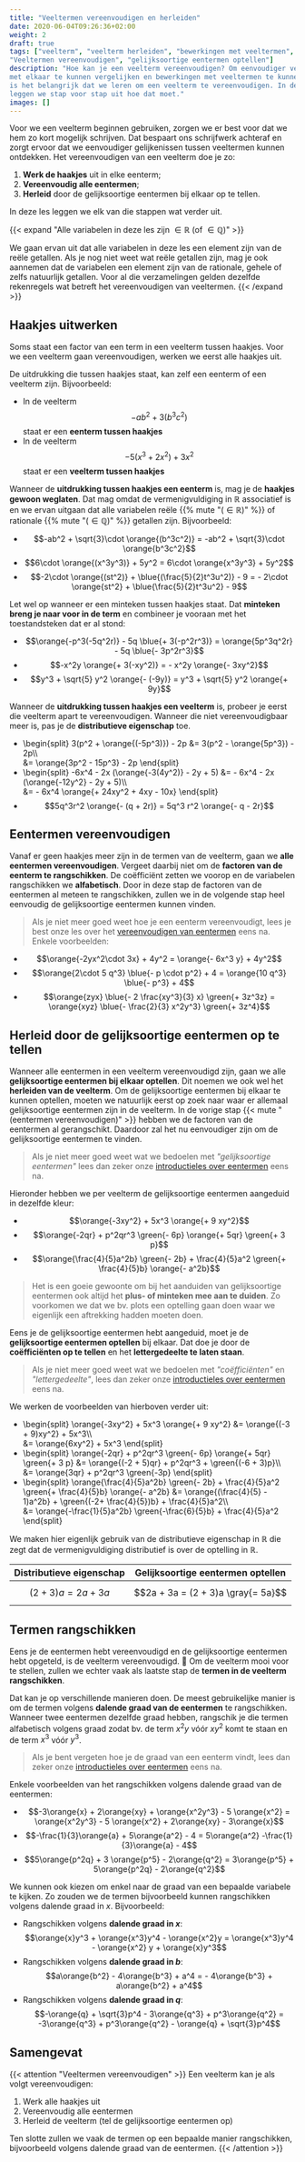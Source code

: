 ```yaml
---
title: "Veeltermen vereenvoudigen en herleiden"
date: 2020-06-04T09:26:36+02:00
weight: 2
draft: true
tags: ["veelterm", "veelterm herleiden", "bewerkingen met veeltermen",
"Veeltermen vereenvoudigen", "gelijksoortige eentermen optellen"]
description: "Hoe kan je een veelterm vereenvoudigen? Om eenvoudiger veeltermen
met elkaar te kunnen vergelijken en bewerkingen met veeltermen te kunnen doen,
is het belangrijk dat we leren om een veelterm te vereenvoudigen. In deze les
leggen we stap voor stap uit hoe dat moet."
images: []
---
```


Voor we een veelterm beginnen gebruiken, zorgen we er best voor dat we hem zo
kort mogelijk schrijven. Dat bespaart ons schrijfwerk achteraf en zorgt ervoor
dat we eenvoudiger gelijkenissen tussen veeltermen kunnen ontdekken. Het
vereenvoudigen van een veelterm doe je zo:

1. **Werk de haakjes** uit in elke eenterm;
2. **Vereenvoudig alle eentermen**;
3. **Herleid** door de gelijksoortige eentermen bij elkaar op te tellen.

In deze les leggen we elk van die stappen wat verder uit.

{{< expand "Alle variabelen in deze les zijn $\in \mathbb{R}$ (of $\in\mathbb{Q}$)" >}}

We gaan ervan uit dat alle variabelen in deze les een element zijn van de reële
getallen. Als je nog niet weet wat reële getallen zijn, mag je ook aannemen
dat de variabelen een element zijn van de rationale, gehele of zelfs natuurlijk
getallen. Voor al die verzamelingen gelden dezelfde rekenregels wat
betreft het vereenvoudigen van veeltermen.
{{< /expand >}}

## Haakjes uitwerken

Soms staat een factor van een term in een veelterm tussen haakjes. Voor we een
veelterm gaan vereenvoudigen, werken we eerst alle haakjes uit.

De uitdrukking die tussen haakjes staat, kan zelf een eenterm of een veelterm
zijn. Bijvoorbeeld:

-   In de veelterm $$-ab^2 + 3(b^3c^2)$$ staat er een **eenterm tussen haakjes**
-   In de veelterm $$- 5(x^3 + 2x^2) + 3x^2$$ staat er een **veelterm tussen haakjes**

Wanneer de **uitdrukking tussen haakjes een eenterm** is, mag je de **haakjes
gewoon weglaten**. Dat mag omdat de vermenigvuldiging in $\mathbb{R}$
associatief is en we ervan uitgaan dat alle variabelen reële
{{% mute "($\in \mathbb{R}$)" %}} of rationale
{{% mute "($\in \mathbb{Q}$)" %}} getallen zijn. Bijvoorbeeld:

-   $$-ab^2 + \sqrt{3}\cdot \orange{(b^3c^2)} = -ab^2 + \sqrt{3}\cdot \orange{b^3c^2}$$
-   $$6\cdot \orange{(x^3y^3)} + 5y^2 = 6\cdot \orange{x^3y^3} + 5y^2$$
-   $$-2\cdot \orange{(st^2)} + \blue{(\frac{5}{2}t^3u^2)} - 9 = - 2\cdot \orange{st^2} + \blue{\frac{5}{2}t^3u^2} - 9$$

Let wel op wanneer er een minteken tussen haakjes staat. Dat **minteken breng
je naar voor in de term** en combineer je vooraan met het toestandsteken dat er
al stond:

-   $$\orange{-p^3(-5q^2r)} - 5q \blue{+ 3(-p^2r^3)} = \orange{5p^3q^2r} - 5q \blue{- 3p^2r^3}$$
-   $$-x^2y \orange{+ 3(-xy^2)} = - x^2y \orange{- 3xy^2}$$
-   $$y^3 + \sqrt{5} y^2 \orange{- (-9y)} = y^3 + \sqrt{5} y^2 \orange{+ 9y}$$

Wanneer de **uitdrukking tussen haakjes een veelterm** is, probeer je eerst die
veelterm apart te vereenvoudigen. Wanneer die niet vereenvoudigbaar meer is,
pas je de **distributieve eigenschap** toe.

-   \begin{split}
    3(p^2 + \orange{(-5p^3)}) - 2p &= 3(p^2 - \orange{5p^3}) - 2p\\\\\
     &= \orange{3p^2 - 15p^3} - 2p
    \end{split}
-   \begin{split}
    -6x^4 - 2x (\orange{-3(4y^2)} - 2y + 5) &= - 6x^4 - 2x (\orange{-12y^2} - 2y + 5)\\\\\
     &= - 6x^4 \orange{+ 24xy^2 + 4xy - 10x}
    \end{split}
-   $$5q^3r^2 \orange{- (q + 2r)} = 5q^3 r^2 \orange{- q - 2r}$$

## Eentermen vereenvoudigen

Vanaf er geen haakjes meer zijn in de termen van de veelterm, gaan we **alle
eentermen vereenvoudigen**. Vergeet daarbij niet om de **factoren van de
eenterm te rangschikken**. De coëfficiënt zetten we voorop en de variabelen
rangschikken we **alfabetisch**. Door in deze stap de factoren van de eentermen
al meteen te rangschikken, zullen we in de volgende stap heel eenvoudig de
gelijksoortige eentermen kunnen vinden.

> Als je niet meer goed weet hoe je een eenterm vereenvoudigt, lees je best
> onze les over het [vereenvoudigen van eentermen](vereenvoudig_eenterm)
> eens na. Enkele voorbeelden:

-   $$\orange{-2yx^2\cdot 3x} + 4y^2 = \orange{- 6x^3 y} + 4y^2$$
-   $$\orange{2\cdot 5 q^3} \blue{- p \cdot p^2} + 4 = \orange{10 q^3} \blue{- p^3} + 4$$
-   $$\orange{zyx} \blue{- 2 \frac{xy^3}{3} x} \green{+ 3z^3z} = \orange{xyz} \blue{- \frac{2}{3} x^2y^3} \green{+ 3z^4}$$

## Herleid door de gelijksoortige eentermen op te tellen

Wanneer alle eentermen in een veelterm vereenvoudigd zijn, gaan we alle
**gelijksoortige eentermen bij elkaar optellen**. Dit noemen we ook wel het
**herleiden van de veelterm**. Om de gelijksoortige eentermen bij elkaar te
kunnen optellen, moeten we natuurlijk eerst op zoek naar waar er allemaal
gelijksoortige eentermen zijn in de veelterm. In de vorige stap
{{< mute "(eentermen vereenvoudigen)" >}} hebben we de factoren van de
eentermen al gerangschikt. Daardoor zal het nu eenvoudiger zijn om de
gelijksoortige eentermen te vinden.

> Als je niet meer goed weet wat we bedoelen met _"gelijksoortige eentermen"_
> lees dan zeker onze [introductieles over
> eentermen](../eentermen/eenterm/#gelijksoortige-eentermen) eens na.

Hieronder hebben we per veelterm de gelijksoortige eentermen aangeduid in
dezelfde kleur:

-   $$\orange{-3xy^2} + 5x^3 \orange{+ 9 xy^2}$$
-   $$\orange{-2qr} + p^2qr^3 \green{- 6p} \orange{+ 5qr} \green{+ 3 p}$$
-   $$\orange{\frac{4}{5}a^2b} \green{- 2b} + \frac{4}{5}a^2 \green{+ \frac{4}{5}b} \orange{- a^2b}$$

> Het is een goeie gewoonte om bij het aanduiden van gelijksoortige eentermen
> ook altijd het **plus- of minteken mee aan te duiden**. Zo voorkomen we dat
> we bv. plots een optelling gaan doen waar we eigenlijk een aftrekking hadden
> moeten doen.

Eens je de gelijksoortige eentermen hebt aangeduid, moet je de **gelijksoortige
eentermen optellen** bij elkaar. Dat doe je door de **coëfficiënten op te
tellen** en het **lettergedeelte te laten staan**.

> Als je niet meer goed weet wat we bedoelen met _"coëfficiënten"_ en
> _"lettergedeelte"_, lees dan zeker onze [introductieles over
> eentermen](../eentermen/eenterm/#gelijksoortige-eentermen) eens na.

We werken de voorbeelden van hierboven verder uit:

-   \begin{split}
    \orange{-3xy^2} + 5x^3 \orange{+ 9 xy^2} &= \orange{(-3 + 9)xy^2} + 5x^3\\\\\
     &= \orange{6xy^2} + 5x^3
    \end{split}
-   \begin{split}
    \orange{-2qr} + p^2qr^3 \green{- 6p} \orange{+ 5qr} \green{+ 3 p} &= \orange{(-2 + 5)qr} + p^2qr^3 + \green{(-6 + 3)p}\\\\\
     &= \orange{3qr} + p^2qr^3 \green{-3p}
    \end{split}
-   \begin{split}
    \orange{\frac{4}{5}a^2b} \green{- 2b} + \frac{4}{5}a^2 \green{+ \frac{4}{5}b} \orange{- a^2b} &= \orange{(\frac{4}{5} - 1)a^2b} + \green{(-2+ \frac{4}{5})b} + \frac{4}{5}a^2\\\\\
     &= \orange{-\frac{1}{5}a^2b} \green{-\frac{6}{5}b} + \frac{4}{5}a^2
    \end{split}

We maken hier eigenlijk gebruik van de distributieve eigenschap in $\mathbb{R}$
die zegt dat de vermenigvuldiging distributief is over de optelling in
$\mathbb{R}$.

| Distributieve eigenschap | Gelijksoortige eentermen optellen  |
| ------------------------ | ---------------------------------- |
| $$(2 + 3)a = 2a + 3a$$   | $$2a + 3a = (2 + 3)a \gray{= 5a}$$ |

## Termen rangschikken

Eens je de eentermen hebt vereenvoudigd en de gelijksoortige eentermen hebt
opgeteld, is de veelterm vereenvoudigd. 🙌 Om de veelterm mooi voor te stellen,
zullen we echter vaak als laatste stap de **termen in de veelterm
rangschikken**.

Dat kan je op verschillende manieren doen. De meest gebruikelijke manier is om
de termen volgens **dalende graad van de eentermen** te rangschikken. Wanneer
twee eentermen dezelfde graad hebben, rangschik je die termen alfabetisch
volgens graad zodat bv. de term $x^2y$ vóór $xy^2$ komt te staan en de term
$x^3$ vóór $y^3$.

> Als je bent vergeten hoe je de graad van een eenterm vindt, lees dan zeker
> onze [introductieles over eentermen](../eentermen/eenterm) eens na.

Enkele voorbeelden van het rangschikken volgens dalende graad van de eentermen:

-   $$-3\orange{x} + 2\orange{xy} + \orange{x^2y^3} - 5 \orange{x^2} = \orange{x^2y^3} - 5 \orange{x^2} + 2\orange{xy} - 3\orange{x}$$
-   $$-\frac{1}{3}\orange{a} + 5\orange{a^2} - 4 = 5\orange{a^2} -\frac{1}{3}\orange{a} - 4$$
-   $$5\orange{p^2q} + 3 \orange{p^5} - 2\orange{q^2} = 3\orange{p^5} + 5\orange{p^2q} - 2\orange{q^2}$$

We kunnen ook kiezen om enkel naar de graad van een bepaalde variabele te
kijken. Zo zouden we de termen bijvoorbeeld kunnen rangschikken volgens dalende
graad in $x$. Bijvoorbeeld:

-   Rangschikken volgens **dalende graad in $x$**:
    $$\orange{x}y^3 + \orange{x^3}y^4 - \orange{x^2}y = \orange{x^3}y^4 - \orange{x^2} y + \orange{x}y^3$$
-   Rangschikken volgens **dalende graad in $b$**:
    $$a\orange{b^2} - 4\orange{b^3} + a^4 = - 4\orange{b^3} + a\orange{b^2} + a^4$$
-   Rangschikken volgens **dalende graad in $q$**:
    $$-\orange{q} + \sqrt{3}p^4 - 3\orange{q^3} + p^3\orange{q^2} = -3\orange{q^3} + p^3\orange{q^2} - \orange{q} + \sqrt{3}p^4$$

## Samengevat

{{< attention "Veeltermen vereenvoudigen" >}}
Een veelterm kan je als volgt vereenvoudigen:

1. Werk alle haakjes uit
2. Vereenvoudig alle eentermen
3. Herleid de veelterm (tel de gelijksoortige eentermen op)

Ten slotte zullen we vaak de termen op een bepaalde manier rangschikken,
bijvoorbeeld volgens dalende graad van de eentermen.
{{< /attention >}}
